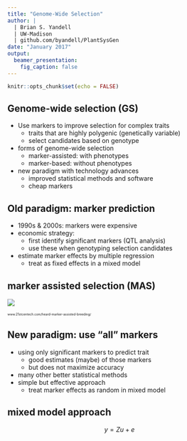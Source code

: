```yaml
---
title: "Genome-Wide Selection"
author: |
  | Brian S. Yandell
  | UW-Madison
  | github.com/byandell/PlantSysGen
date: "January 2017"
output:
  beamer_presentation:
    fig_caption: false
---
```


```r
knitr::opts_chunk$set(echo = FALSE)
```

## Genome-wide selection (GS)

- Use markers to improve selection for complex traits
    + traits that are highly polygenic (genetically variable)
    + select candidates based on genotype
- forms of genome-wide selection
    + marker-assisted: with phenotypes
    + marker-based: without phenotypes
- new paradigm with technology advances
    + improved statistical methods and software
    + cheap markers

## Old paradigm: marker prediction

- 1990s & 2000s: markers were expensive
- economic strategy:
    + first identify significant markers (QTL analysis)
    + use these when genotyping selection candidates
- estimate marker effects by multiple regression
    + treat as fixed effects in a mixed model

## marker assisted selection (MAS)

![](../Fig/pedigree-versus-marker-assisted-breeding.gif)


<span style="font-size: 50%">www.21stcentech.com/heard-marker-assisted-breeding/</span>

## New paradigm: use "all" markers

- using only significant markers to predict trait
    + good estimates (maybe) of those markers
    + but does not maximize accuracy
- many other better statistical methods
- simple but effective approach
    + treat marker effects as random in mixed model

## mixed model approach

$$ y = Zu + e $$


